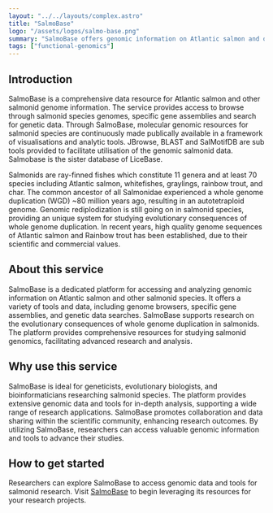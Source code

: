 ```yaml
---
layout: "../../layouts/complex.astro"
title: "SalmoBase"
logo: "/assets/logos/salmo-base.png"
summary: "SalmoBase offers genomic information on Atlantic salmon and other salmonid species, supporting advanced research and analysis."
tags: ["functional-genomics"]
---
```


## Introduction

SalmoBase is a comprehensive data resource for Atlantic salmon and other salmonid genome information. The service provides access to browse through salmonid species genomes, specific gene assemblies and search for genetic data. Through SalmoBase, molecular genomic resources for salmonid species are continuously made publically available in a framework of visualisations and analytic tools. JBrowse, BLAST and SalMotifDB are sub tools provided to facilitate utilisation of the genomic salmonid data. Salmobase is the sister database of LiceBase.

Salmonids are ray-finned fishes which constitute 11 genera and at least 70 species including Atlantic salmon, whitefishes, graylings, rainbow trout, and char. The common ancestor of all Salmonidae experienced a whole genome duplication (WGD) ~80 million years ago, resulting in an autotetraploid genome. Genomic rediplodization is still going on in salmonid species, providing an unique system for studying evolutionary consequences of whole genome duplication. In recent years, high quality genome sequences of Atlantic salmon and Rainbow trout has been established, due to their scientific and commercial values.

## About this service

SalmoBase is a dedicated platform for accessing and analyzing genomic information on Atlantic salmon and other salmonid species. It offers a variety of tools and data, including genome browsers, specific gene assemblies, and genetic data searches. SalmoBase supports research on the evolutionary consequences of whole genome duplication in salmonids. The platform provides comprehensive resources for studying salmonid genomics, facilitating advanced research and analysis.

## Why use this service

SalmoBase is ideal for geneticists, evolutionary biologists, and bioinformaticians researching salmonid species. The platform provides extensive genomic data and tools for in-depth analysis, supporting a wide range of research applications. SalmoBase promotes collaboration and data sharing within the scientific community, enhancing research outcomes. By utilizing SalmoBase, researchers can access valuable genomic information and tools to advance their studies.

## How to get started

Researchers can explore SalmoBase to access genomic data and tools for salmonid research. Visit [SalmoBase](https://salmobase.org/) to begin leveraging its resources for your research projects.

